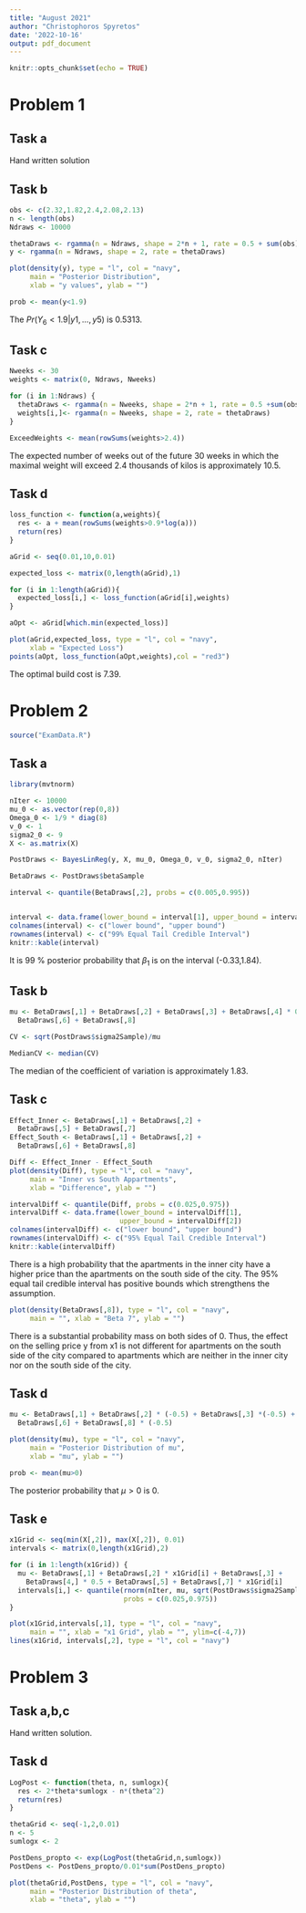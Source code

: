 ```yaml
---
title: "August 2021"
author: "Christophoros Spyretos"
date: '2022-10-16'
output: pdf_document
---
```


```r
knitr::opts_chunk$set(echo = TRUE)
```

# Problem 1

## Task a

Hand written solution

## Task b 

```r
obs <- c(2.32,1.82,2.4,2.08,2.13)
n <- length(obs)
Ndraws <- 10000

thetaDraws <- rgamma(n = Ndraws, shape = 2*n + 1, rate = 0.5 + sum(obs))
y <- rgamma(n = Ndraws, shape = 2, rate = thetaDraws)

plot(density(y), type = "l", col = "navy",
     main = "Posterior Distribution",
     xlab = "y values", ylab = "")

prob <- mean(y<1.9)
```

The $Pr(Y_6 < 1.9|y1 , ..., y5 )$ is 0.5313.

## Task c

```r
Nweeks <- 30
weights <- matrix(0, Ndraws, Nweeks)

for (i in 1:Ndraws) {
  thetaDraws <- rgamma(n = Nweeks, shape = 2*n + 1, rate = 0.5 +sum(obs))
  weights[i,]<- rgamma(n = Nweeks, shape = 2, rate = thetaDraws)
}

ExceedWeights <- mean(rowSums(weights>2.4))
```

The expected number of weeks out of the future 30 weeks in which the maximal weight will exceed 2.4 thousands of kilos is approximately 10.5.

## Task d

```r
loss_function <- function(a,weights){
  res <- a + mean(rowSums(weights>0.9*log(a)))
  return(res)
}

aGrid <- seq(0.01,10,0.01)

expected_loss <- matrix(0,length(aGrid),1)

for (i in 1:length(aGrid)){
  expected_loss[i,] <- loss_function(aGrid[i],weights)
}

aOpt <- aGrid[which.min(expected_loss)]

plot(aGrid,expected_loss, type = "l", col = "navy",
     xlab = "Expected Loss")
points(aOpt, loss_function(aOpt,weights),col = "red3")
```

The optimal build cost is 7.39.

# Problem 2

```r
source("ExamData.R")
```

## Task a

```r
library(mvtnorm)

nIter <- 10000
mu_0 <- as.vector(rep(0,8))
Omega_0 <- 1/9 * diag(8)
v_0 <- 1
sigma2_0 <- 9
X <- as.matrix(X)

PostDraws <- BayesLinReg(y, X, mu_0, Omega_0, v_0, sigma2_0, nIter)
```

```r
BetaDraws <- PostDraws$betaSample

interval <- quantile(BetaDraws[,2], probs = c(0.005,0.995))


interval <- data.frame(lower_bound = interval[1], upper_bound = interval[2])
colnames(interval) <- c("lower bound", "upper bound")
rownames(interval) <- c("99% Equal Tail Credible Interval")
knitr::kable(interval)
```

It is 99 % posterior probability that $\beta_1$ is on the interval (-0.33,1.84).

## Task b

```r
mu <- BetaDraws[,1] + BetaDraws[,2] + BetaDraws[,3] + BetaDraws[,4] * 0.5 +
  BetaDraws[,6] + BetaDraws[,8]

CV <- sqrt(PostDraws$sigma2Sample)/mu

MedianCV <- median(CV)
```

The median of the coefficient of variation is approximately 1.83.

## Task c

```r
Effect_Inner <- BetaDraws[,1] + BetaDraws[,2] + 
  BetaDraws[,5] + BetaDraws[,7]
Effect_South <- BetaDraws[,1] + BetaDraws[,2] + 
  BetaDraws[,6] + BetaDraws[,8]

Diff <- Effect_Inner - Effect_South
plot(density(Diff), type = "l", col = "navy",
     main = "Inner vs South Appartments",
     xlab = "Difference", ylab = "")

intervalDiff <- quantile(Diff, probs = c(0.025,0.975))
intervalDiff <- data.frame(lower_bound = intervalDiff[1], 
                           upper_bound = intervalDiff[2])
colnames(intervalDiff) <- c("lower bound", "upper bound")
rownames(intervalDiff) <- c("95% Equal Tail Credible Interval")
knitr::kable(intervalDiff)
```

There is a high probability that the apartments in the inner city have a higher price than the apartments on the south side of the city. The 95% equal tail credible interval has positive bounds which strengthens the assumption.

```r
plot(density(BetaDraws[,8]), type = "l", col = "navy",
     main = "", xlab = "Beta 7", ylab = "")
```

There is a substantial probability mass on both sides of 0. Thus, the effect on the selling price y from x1 is not different for apartments on the south side of the city compared to apartments which are neither in the inner city nor on the south side of the city.

## Task d 

```r
mu <- BetaDraws[,1] + BetaDraws[,2] * (-0.5) + BetaDraws[,3] *(-0.5) +
  BetaDraws[,6] + BetaDraws[,8] * (-0.5)

plot(density(mu), type = "l", col = "navy",
     main = "Posterior Distribution of mu",
     xlab = "mu", ylab = "")

prob <- mean(mu>0)
```

The posterior probability that $\mu > 0$ is 0.

## Task e 

```r
x1Grid <- seq(min(X[,2]), max(X[,2]), 0.01)
intervals <- matrix(0,length(x1Grid),2)

for (i in 1:length(x1Grid)) {
  mu <- BetaDraws[,1] + BetaDraws[,2] * x1Grid[i] + BetaDraws[,3] + 
    BetaDraws[4,] * 0.5 + BetaDraws[,5] + BetaDraws[,7] * x1Grid[i]
  intervals[i,] <- quantile(rnorm(nIter, mu, sqrt(PostDraws$sigma2Sample)),
                            probs = c(0.025,0.975))
}

plot(x1Grid,intervals[,1], type = "l", col = "navy",
     main = "", xlab = "x1 Grid", ylab = "", ylim=c(-4,7))
lines(x1Grid, intervals[,2], type = "l", col = "navy")
```

# Problem 3

## Task a,b,c 

Hand written solution.

## Task d

```r
LogPost <- function(theta, n, sumlogx){
  res <- 2*theta*sumlogx - n*(theta^2)
  return(res)
}

thetaGrid <- seq(-1,2,0.01)
n <- 5
sumlogx <- 2

PostDens_propto <- exp(LogPost(thetaGrid,n,sumlogx))
PostDens <- PostDens_propto/0.01*sum(PostDens_propto)

plot(thetaGrid,PostDens, type = "l", col = "navy",
     main = "Posterior Distribution of theta",
     xlab = "theta", ylab = "")
```